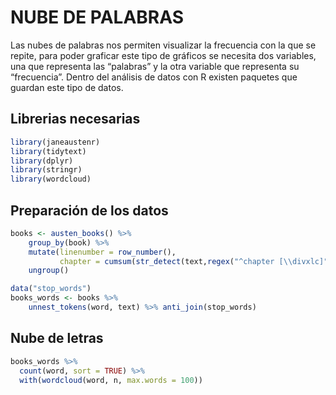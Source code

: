 # NUBE DE PALABRAS

Las nubes de palabras nos permiten visualizar la frecuencia con la que se repite, para poder graficar este tipo de gráficos se necesita dos variables, una que representa las "palabras" y  la otra variable que representa su "frecuencia". Dentro del análisis de datos con R existen paquetes que guardan este tipo de datos.

## Librerias necesarias

```r
library(janeaustenr)
library(tidytext)
library(dplyr)
library(stringr)
library(wordcloud)
```

## Preparación de los datos
```r
books <- austen_books() %>%
    group_by(book) %>%
    mutate(linenumber = row_number(),
           chapter = cumsum(str_detect(text,regex("^chapter [\\divxlc]",ignore_case =TRUE)))) %>%
    ungroup()

data("stop_words")
books_words <- books %>%
    unnest_tokens(word, text) %>% anti_join(stop_words)

```

## Nube de letras

```r

books_words %>%
  count(word, sort = TRUE) %>%
  with(wordcloud(word, n, max.words = 100))

```

